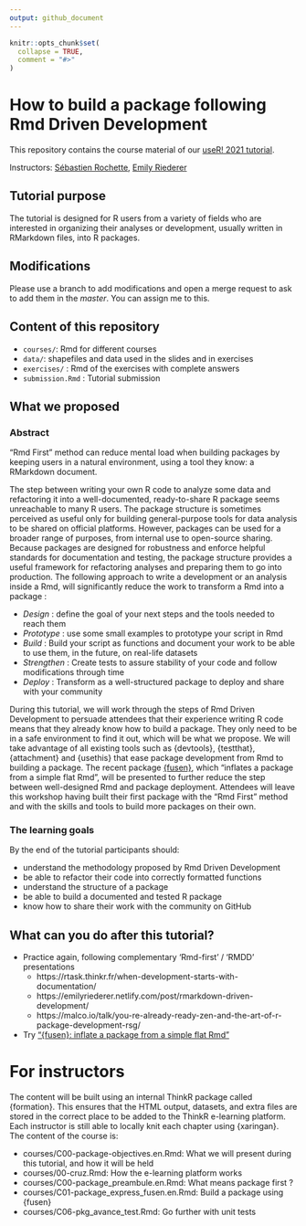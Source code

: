 ```yaml
---
output: github_document
---
```


<!-- README.md is generated from README.Rmd. Please edit that file -->

```r
knitr::opts_chunk$set(
  collapse = TRUE,
  comment = "#>"
)
```

# How to build a package following Rmd Driven Development

<!-- badges: start -->
<!-- badges: end -->

This repository contains the course material of our [useR! 2021 tutorial](https://user2021.r-project.org/).

Instructors: [Sébastien Rochette](https://statnmap.com), [Emily Riederer](emily.rbind.io)

## Tutorial purpose

The tutorial is designed for R users from a variety of fields who are interested in organizing their analyses or development, usually written in RMarkdown files, into R packages. 

## Modifications

Please use a branch to add modifications and open a merge request to ask to add them in the _master_. You can assign me to this.

## Content of this repository

- `courses/`: Rmd for different courses
- `data/`: shapefiles and data used in the slides and in exercises
- `exercises/` : Rmd of the exercises with complete answers
- `submission.Rmd` : Tutorial submission

## What we proposed

### Abstract

"Rmd First" method can reduce mental load when building packages by keeping users in a natural environment, using a tool they know: a RMarkdown document. 

The step between writing your own R code to analyze some data and refactoring it into a well-documented, ready-to-share R package seems unreachable to many R users.
The package structure is sometimes perceived as useful only for building general-purpose tools for data analysis to be shared on official platforms.
However, packages can be used for a broader range of purposes, from internal use to open-source sharing. 
Because packages are designed for robustness and enforce helpful standards for documentation and testing, the package structure provides a useful framework for refactoring analyses and preparing them to go into production. 
The following approach to write a development or an analysis inside a Rmd, will significantly reduce the work to transform a Rmd into a package : 

- _Design_ : define the goal of your next steps and the tools needed to reach them
- _Prototype_ : use some small examples to prototype your script in Rmd
- _Build_ : Build your script as functions and document your work to be able to use them, in the future, on real-life datasets
- _Strengthen_ : Create tests to assure stability of your code and follow modifications through time
- _Deploy_ : Transform as a well-structured package to deploy and share with your community

During this tutorial, we will work through the steps of Rmd Driven Development to persuade attendees that their experience writing R code means that they already know how to build a package. They only need to be in a safe environment to find it out, which will be what we propose.
We will take advantage of all existing tools such as {devtools}, {testthat}, {attachment} and {usethis} that ease package development from Rmd to building a package.
The recent package [{fusen}](https://thinkr-open.github.io/fusen), which "inflates a package from a simple flat Rmd", will be presented to further reduce the step between well-designed Rmd and package deployment. 
Attendees will leave this workshop having built their first package with the "Rmd First" method and with the skills and tools to build more packages on their own.

### The learning goals

By the end of the tutorial participants should:

- understand the methodology proposed by Rmd Driven Development
- be able to refactor their code into correctly formatted functions
- understand the structure of a package
- be able to build a documented and tested R package
- know how to share their work with the community on GitHub

## What can you do after this tutorial?

- Practice again, following complementary 'Rmd-first' / 'RMDD' presentations
  + https://rtask.thinkr.fr/when-development-starts-with-documentation/
  + https://emilyriederer.netlify.com/post/rmarkdown-driven-development/
  + https://malco.io/talk/you-re-already-ready-zen-and-the-art-of-r-package-development-rsg/
  
- Try ["{fusen}: inflate a package from a simple flat Rmd"](https://rtask.thinkr.fr/fusen-create-a-package-from-a-single-rmarkdown-file/)

# For instructors

The content will be built using an internal ThinkR package called {formation}.
This ensures that the HTML output, datasets, and extra files are stored in the correct place to be added to the ThinkR e-learning platform.  
Each instructor is still able to locally knit each chapter using {xaringan}.  
The content of the course is:  

- courses/C00-package-objectives.en.Rmd: What we will present during this tutorial, and how it will be held
- courses/00-cruz.Rmd: How the e-learning platform works
- courses/C00-package_preambule.en.Rmd: What means package first ?
- courses/C01-package_express_fusen.en.Rmd: Build a package using {fusen}
- courses/C06-pkg_avance_test.Rmd: Go further with unit tests
